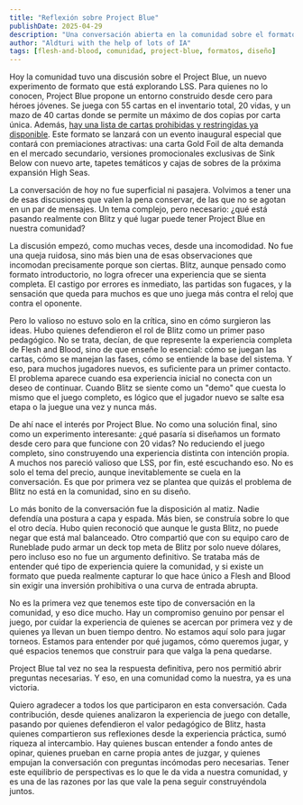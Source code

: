 ```yaml
---
title: "Reflexión sobre Project Blue"
publishDate: 2025-04-29
description: "Una conversación abierta en la comunidad sobre el formato Project Blue de LSS, la experiencia de juego en Blitz y el compromiso por construir espacios más justos y completos."
author: "Aldturi with the help of lots of IA"
tags: [flesh-and-blood, comunidad, project-blue, formatos, diseño]
---
```


Hoy la comunidad tuvo una discusión sobre el Project Blue, un nuevo experimento de formato que está explorando LSS. Para quienes no lo conocen, Project Blue propone un entorno construido desde cero para héroes jóvenes. Se juega con 55 cartas en el inventario total, 20 vidas, y un mazo de 40 cartas donde se permite un máximo de dos copias por carta única. Además, [hay una lista de cartas prohibidas y restringidas ya disponible](https://fabrary.net/decks/01JSQXSCR1N3QQ9T4VCG1H8393). Este formato se lanzará con un evento inaugural especial que contará con premiaciones atractivas: una carta Gold Foil de alta demanda en el mercado secundario, versiones promocionales exclusivas de Sink Below con nuevo arte, tapetes temáticos y cajas de sobres de la próxima expansión High Seas.

La conversación de hoy no fue superficial ni pasajera. Volvimos a tener una de esas discusiones que valen la pena conservar, de las que no se agotan en un par de mensajes. Un tema complejo, pero necesario: ¿qué está pasando realmente con Blitz y qué lugar puede tener Project Blue en nuestra comunidad?

La discusión empezó, como muchas veces, desde una incomodidad. No fue una queja ruidosa, sino más bien una de esas observaciones que incomodan precisamente porque son ciertas. Blitz, aunque pensado como formato introductorio, no logra ofrecer una experiencia que se sienta completa. El castigo por errores es inmediato, las partidas son fugaces, y la sensación que queda para muchos es que uno juega más contra el reloj que contra el oponente.

Pero lo valioso no estuvo solo en la crítica, sino en cómo surgieron las ideas. Hubo quienes defendieron el rol de Blitz como un primer paso pedagógico. No se trata, decían, de que represente la experiencia completa de Flesh and Blood, sino de que enseñe lo esencial: cómo se juegan las cartas, cómo se manejan las fases, cómo se entiende la base del sistema. Y eso, para muchos jugadores nuevos, es suficiente para un primer contacto. El problema aparece cuando esa experiencia inicial no conecta con un deseo de continuar. Cuando Blitz se siente como un "demo" que cuesta lo mismo que el juego completo, es lógico que el jugador nuevo se salte esa etapa o la juegue una vez y nunca más.

De ahí nace el interés por Project Blue. No como una solución final, sino como un experimento interesante: ¿qué pasaría si diseñamos un formato desde cero para que funcione con 20 vidas? No reduciendo el juego completo, sino construyendo una experiencia distinta con intención propia. A muchos nos pareció valioso que LSS, por fin, esté escuchando eso. No es solo el tema del precio, aunque inevitablemente se cuela en la conversación. Es que por primera vez se plantea que quizás el problema de Blitz no está en la comunidad, sino en su diseño.

Lo más bonito de la conversación fue la disposición al matiz. Nadie defendía una postura a capa y espada. Más bien, se construía sobre lo que el otro decía. Hubo quien reconoció que aunque le gusta Blitz, no puede negar que está mal balanceado. Otro compartió que con su equipo caro de Runeblade pudo armar un deck top meta de Blitz por solo nueve dólares, pero incluso eso no fue un argumento definitivo. Se trataba más de entender qué tipo de experiencia quiere la comunidad, y si existe un formato que pueda realmente capturar lo que hace único a Flesh and Blood sin exigir una inversión prohibitiva o una curva de entrada abrupta.

No es la primera vez que tenemos este tipo de conversación en la comunidad, y eso dice mucho. Hay un compromiso genuino por pensar el juego, por cuidar la experiencia de quienes se acercan por primera vez y de quienes ya llevan un buen tiempo dentro. No estamos aquí solo para jugar torneos. Estamos para entender por qué jugamos, cómo queremos jugar, y qué espacios tenemos que construir para que valga la pena quedarse.

Project Blue tal vez no sea la respuesta definitiva, pero nos permitió abrir preguntas necesarias. Y eso, en una comunidad como la nuestra, ya es una victoria.

Quiero agradecer a todos los que participaron en esta conversación. Cada contribución, desde quienes analizaron la experiencia de juego con detalle, pasando por quienes defendieron el valor pedagógico de Blitz, hasta quienes compartieron sus reflexiones desde la experiencia práctica, sumó riqueza al intercambio. Hay quienes buscan entender a fondo antes de opinar, quienes prueban en carne propia antes de juzgar, y quienes empujan la conversación con preguntas incómodas pero necesarias. Tener este equilibrio de perspectivas es lo que le da vida a nuestra comunidad, y es una de las razones por las que vale la pena seguir construyéndola juntos.
